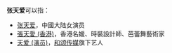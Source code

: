 '''张天爱'''可以指：
* [[张天爱|张天爱]]，中國大陆女演员
* [[張天愛_(香港)|張天愛 (香港)]]，香港名媛、時裝設計師、芭蕾舞藝術家
* [[天爱_(演员)|天爱 (演员)]]，[[和颂传媒|和颂传媒]]旗下艺人
{{Disambiguation|T|Cat=三字張姓人名消歧義}}